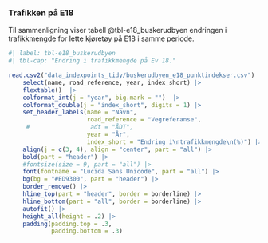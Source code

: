 ### Trafikken på E18
Til sammenligning viser tabell @tbl-e18_buskerudbyen endringen i trafikkmengde for lette kjøretøy på E18 i samme periode.

```r
#| label: tbl-e18_buskerudbyen
#| tbl-cap: "Endring i trafikkmengde på Ev 18."

read.csv2("data_indexpoints_tidy/buskerudbyen_e18_punktindekser.csv") |> 
    select(name, road_reference, year, index_short) |>
    flextable()  |>
    colformat_int(j = "year", big.mark = "")  |>
    colformat_double(j = "index_short", digits = 1) |>
    set_header_labels(name = "Navn",
                      road_reference = "Vegreferanse",
     #                 adt = "ÅDT",
                      year = "År",
                      index_short = "Endring i\ntrafikkmengde\n(%)") |>
    align(j = c(3, 4), align = "center", part = "all") |>
    bold(part = "header") |>
    #fontsize(size = 9, part = "all") |>
    font(fontname = "Lucida Sans Unicode", part = "all") |>
    bg(bg = "#ED9300", part = "header") |>
    border_remove() |>
    hline_top(part = "header", border = borderline) |>
    hline_bottom(part = "all", border = borderline) |>
    autofit() |>
    height_all(height = .2) |>
    padding(padding.top = .3,
            padding.bottom = .3)
```